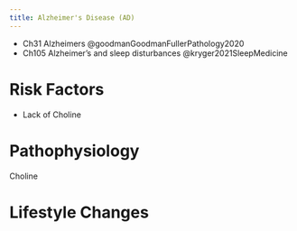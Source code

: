 ```yaml
---
title: Alzheimer's Disease (AD)
---
```


::: {.callout title="Reading List"}

- Ch31 Alzheimers @goodmanGoodmanFullerPathology2020
- Ch105 Alzheimer's and sleep disturbances @kryger2021SleepMedicine

:::

# Risk Factors

- Lack of Choline


# Pathophysiology

Choline




# Lifestyle Changes

